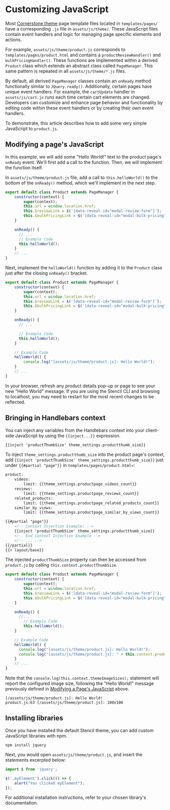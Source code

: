 # Customizing JavaScript



Most [Cornerstone theme](https://github.com/bigcommerce/cornerstone) page template files located in `templates/pages/` have a corresponding `.js` file in `assets/js/theme/`. These JavaScript files contain event handlers and logic for managing page specific elements and actions.

For example, `assets/js/theme/product.js` corresponds to `templates/pages/product.html` and contains a `productReviewHandler()` and `bulkPricingHandler()`. These functions are implemented within a derived `Product` class which extends an abstract class called `PageManager`. This same pattern is repeated in all `assets/js/theme/*.js` files.


By default, all derived `PageManager` classes contain an `onReady` method functionally similar to `JQuery.ready()`. Additionally, certain pages have unique event handlers. For example, the `cartUpdate` handler in `assets/js/cart.js` runs each time certain cart elements are changed. Developers can customize and enhance page behavior and functionality by editing code within these event handlers or by creating their own event handlers.


To demonstrate, this article describes how to add some very simple JavaScript to `product.js`.

## Modifying a page's JavaScript

In this example, we will add some "Hello World!" text to the product page's `onReady` event. We'll first add a call to the function. Then, we will implement the function itself.


In `assets/js/theme/product.js` file, add a call to `this.helloWorld()` to the bottom of the `onReady()` method, which we'll implement in the next step.


```js showLineNumbers copy
export default class Product extends PageManager {
    constructor(context) {
        super(context);
        this.url = window.location.href;
        this.$reviewLink = $('[data-reveal-id="modal-review-form"]');
        this.$bulkPricingLink = $('[data-reveal-id="modal-bulk-pricing"]');
    }

    onReady() {
      // ...
      // Example Code
      this.helloWorld();
    }
    // ...
}
```

Next, implement the `helloWorld()` function by adding it to the `Product` class just after the closing `onReady()` bracket.

```javascript showLineNumbers copy
export default class Product extends PageManager {
    constructor(context) {
        super(context);
        this.url = window.location.href;
        this.$reviewLink = $('[data-reveal-id="modal-review-form"]');
        this.$bulkPricingLink = $('[data-reveal-id="modal-bulk-pricing"]');
    }

    onReady() {
      // ...

      // Example Code
      this.helloWorld();
    }

    // Example Code
    helloWorld() {
        console.log("[assets/js/theme/product.js]: Hello World!");
    }
    // ...
}
```

In your browser, refresh any product details pop-up or page to see your new "Hello World" message. If you are using the Stencil CLI and browsing to localhost, you may need to restart for the most recent changes to be reflected.


## Bringing in Handlebars context


You can inject any variables from the Handlebars context into your client-side JavaScript by using the `{{inject...}}` expression.

```html copy
{{inject 'productThumbSize' theme_settings.productthumb_size}}
```

To inject `theme_settings.productthumb_size` into the product page's context, add `{{inject 'productThumbSize' theme_settings.productthumb_size}}` just under `{{#partial "page"}}` in `templates/pages/product.html<`:

```html showLineNumbers copy
product:
    videos:
        limit: {{theme_settings.productpage_videos_count}}
    reviews:
        limit: {{theme_settings.productpage_reviews_count}}
    related_products:
        limit: {{theme_settings.productpage_related_products_count}}
    similar_by_views:
        limit: {{theme_settings.productpage_similar_by_views_count}}

{{#partial "page"}}
    <!-- Context Injection Example: -->
    {{inject 'productThumbSize' theme_settings.productthumb_size}}
    <!-- End Context Injection Example -->
    <!-- ... -->
{{/partial}}
{{> layout/base}}
```

The injected `productThumbSize` property can then be accessed from `product.js` by calling `this.context.productThumbSize`.

```js showLineNumbers copy
export default class Product extends PageManager {
    constructor(context) {
        super(context);
        this.url = window.location.href;
        this.$reviewLink = $('[data-reveal-id="modal-review-form"]');
        this.$bulkPricingLink = $('[data-reveal-id="modal-bulk-pricing"]');
    }

    onReady() {
      //...
        // Example Code
        this.helloWorld();
    }

    // Example Code
    helloWorld() {
      console.log("[assets/js/theme/product.js]: Hello World!");
      console.log("[assets/js/theme/product.js]: " + this.context.productThumbSize);
    }
    // ...
}
```

Note that the `console.log(this.context.themeImageSizes);` statement will report the configured image size, following the "Hello World!" message previously defined in [Modifying a Page's JavaScript](#modifying-a-pages-javascript) above.



``` showLineNumbers copy
[/assets/js/theme/product.js]: Hello World!
product.js:63 [/assets/js/theme/product.js]: 100x100
```

## Installing libraries

Once you have installed the default Stencil theme, you can add custom JavaScript libraries with npm.


```shell copy
npm install jquery
```

Next, you would open `assets/js/theme/product.js`, and insert the statements excerpted below:

```js showLineNumbers copy
import $ from 'jquery';

$('.myElement').click(() => {
    alert("You clicked myElement");
});
```

For additional installation instructions, refer to your chosen library's documentation.
